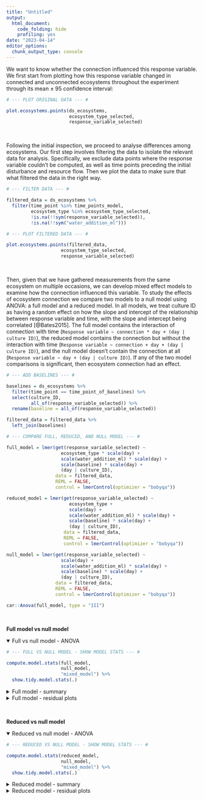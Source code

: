 ```yaml
---
title: "Untitled"
output:
  html_document:
    code_folding: hide
    profiling: yes
date: "2023-04-14"
editor_options: 
  chunk_output_type: console
---
```


We want to know whether the connection influenced this response variable. We first start from plotting how this response variable changed in connected and unconnected ecosystems throughout the experiment through its mean ± 95 confidence interval:

```r

# --- PLOT ORIGINAL DATA --- #

plot.ecosystems.points(ds_ecosystems,
                       ecosystem_type_selected,
                       response_variable_selected)
```

 <br>

Following the initial inspection, we proceed to analyse differences among ecosystems. Our first step involves filtering the data to isolate the relevant data for analysis. Specifically, we exclude data points where the response variable couldn't be computed, as well as time points preceding the initial disturbance and resource flow. Then we plot the data to make sure that what filtered the data in the right way.

```r

# --- FILTER DATA --- #

filtered_data = ds_ecosystems %>%
  filter(time_point %in% time_points_model,
         ecosystem_type %in% ecosystem_type_selected,
         !is.na(!!sym(response_variable_selected)),
         !is.na(!!sym("water_addition_ml")))
```

```r

# --- PLOT FILTERED DATA --- #

plot.ecosystems.points(filtered_data,
                    ecosystem_type_selected,
                    response_variable_selected) 
```

 <br>

Then, given that we have gathered measurements from the same ecosystem on multiple occasions, we can develop mixed effect models to examine how the connection influenced this variable. To study the effects of ecosystem connection we compare two models to a null model using ANOVA: a full model and a reduced model. In all models, we treat culture ID as having a random effect on how the slope and intercept of the relationship between response variable and time, with the slope and intercept being correlated [@Bates2015]. The full model contains the interaction of connection with time (`Response variable ~ connection * day + (day | culture ID)`), the reduced model contains the connection but without the interaction with time (`Response variable ~ connection + day + (day | culture ID)`), and the null model doesn't contain the connection at all (`Response variable ~ day + (day | culture ID)`). If any of the two model comparisons is significant, then ecosystem connection had an effect.

```r

# --- ADD BASELINES --- #

baselines = ds_ecosystems %>%
  filter(time_point == time_point_of_baselines) %>%
  select(culture_ID,
         all_of(response_variable_selected)) %>%
  rename(baseline = all_of(response_variable_selected))

filtered_data = filtered_data %>%
  left_join(baselines)
```

```r

# --- COMPARE FULL, REDUCED, AND NULL MODEL --- #

full_model = lmer(get(response_variable_selected) ~
                    ecosystem_type * scale(day) +
                    scale(water_addition_ml) * scale(day) +
                    scale(baseline) * scale(day) +
                    (day | culture_ID),
                  data = filtered_data,
                  REML = FALSE,
                  control = lmerControl(optimizer = "bobyqa"))

reduced_model = lmer(get(response_variable_selected) ~
                       ecosystem_type + 
                       scale(day) +
                       scale(water_addition_ml) * scale(day) +
                       scale(baseline) * scale(day) +
                       (day | culture_ID),
                     data = filtered_data,
                     REML = FALSE,
                     control = lmerControl(optimizer = "bobyqa"))

null_model = lmer(get(response_variable_selected) ~
                    scale(day) +
                    scale(water_addition_ml) * scale(day) +
                    scale(baseline) * scale(day) +
                    (day | culture_ID),
                  data = filtered_data,
                  REML = FALSE,
                  control = lmerControl(optimizer = "bobyqa"))
```

```r
car::Anova(full_model, type = "III")
```

<br>

**Full model vs null model**

<details open="open">
<summary>Full vs null model - ANOVA </summary>
```r

# --- FULL VS NULL MODEL - SHOW MODEL STATS --- #

compute.model.stats(full_model,
                    null_model,
                    "mixed_model") %>%
  show.tidy.model.stats(.)
```
</details>

<details>
<summary>Full model - summary</summary>
```r

# --- FULL MODEL - SHOW SUMMARY --- #

print(summary(full_model), digits = 1)
```
</details>

<details>
<summary>Full model - residual plots</summary>

```r

# --- FULL MODEL - SHOW RESIDUAL PLOTS --- #

create.res.vs.fit.ecos(filtered_data, full_model)
qqnorm(resid(full_model))
qqline(resid(full_model))
```
</details>

<br>

**Reduced vs null model**

<details open="open">
<summary>Reduced vs null model - ANOVA</summary>
```r

# --- REDUCED VS NULL MODEL - SHOW MODEL STATS --- #

compute.model.stats(reduced_model,
                    null_model,
                    "mixed_model") %>%
  show.tidy.model.stats(.)
```
</details>

<details>
<summary>Reduced model - summary</summary>

```r

# --- REDUCED MODEL - SHOW SUMMARY --- #

print(summary(reduced_model), digits = 1)
```
</details>

<details>
<summary>Reduced model - residual plots</summary>
```r

# --- REDUCED MODEL - SHOW RESIDUAL PLOTS --- #

create.res.vs.fit.ecos(filtered_data, reduced_model)
qqnorm(resid(reduced_model))
qqline(resid(reduced_model))
```
</details>